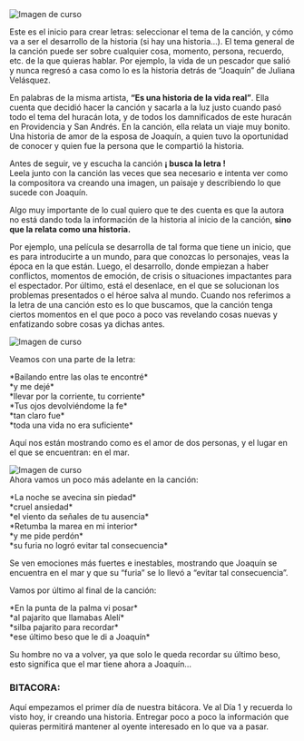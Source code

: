 
<div className="flex justify-between">
<div className='w-1/2 flex justify-center items-center'>
  <Image
    width={200}
    src="/cuterobots_2.png"
    alt="Imagen de curso"
  />
</div>

<p className="w-1/2 block bg-secondary/20 p-5 mx-auto rounded-lg">Este es el inicio para crear letras: seleccionar el tema de la canción, y cómo va a ser el desarrollo de la historia (si hay una historia…). El tema general de la canción puede ser sobre cualquier cosa, momento, persona, recuerdo, etc. de la que quieras hablar. Por ejemplo, la vida de un pescador que salió y nunca regresó a casa como lo es la historia detrás de “Joaquín” de Juliana Velásquez.</p>
</div>

En palabras de la misma artista, <strong className="text-secondary inline">“Es una historia de la vida real”</strong>. Ella cuenta que decidió hacer la canción y sacarla a la luz justo cuando pasó todo el tema del huracán Iota, y de todos los damnificados de este huracán en Providencia y San Andrés. En la canción, ella relata un viaje muy bonito. Una historia de amor de la esposa de Joaquín, a quien tuvo la oportunidad de conocer y quien fue la persona que le compartió la historia.

<p className="block bg-red-300/20 p-5 mx-auto rounded-lg text-red-400 text-center">Antes de seguir, ve y escucha la canción <strong className="text-red-400 underline underline-offset-4">¡ busca la letra !</strong> <br/>Leela junto con la canción las veces que sea necesario e intenta ver como la compositora va creando una imagen, un paisaje y describiendo lo que sucede con Joaquín.</p>

Algo muy importante de lo cual quiero que te des cuenta es que la autora no está dando toda la información de la historia al inicio de la canción, <strong className="text-secondary">sino que la relata como una historia.</strong>

Por ejemplo, una película se desarrolla de tal forma que tiene un inicio, que es para introducirte a un mundo, para que conozcas lo personajes, veas la época en la que están. Luego, el desarrollo, donde empiezan a haber conflictos, momentos de emoción, de crisis o situaciones impactantes para el espectador. Por último, está el desenlace, en el que se solucionan los problemas presentados o el héroe salva al mundo. Cuando nos referimos a la letra de una canción esto es lo que buscamos, que la canción tenga ciertos momentos en el que poco a poco vas revelando cosas nuevas y enfatizando sobre cosas ya dichas antes. 

<div className='flex justify-center'>
  <Image
    width={300}
    src="/picture1.jpg"
    alt="Imagen de curso"
    className="w-full border-5 border-secondary bg-background"
  />
</div>

Veamos con una parte de la letra:

<div className="flex">
  <p className="text-center block bg-secondary/20 py-2 w-1/3 mx-auto rounded-lg text-foreground/70">
    *Bailando entre las olas te encontré*<br/>
    *y me dejé*<br/>
    *llevar por la corriente, tu corriente*<br/>
    *Tus ojos devolviéndome la fe*<br/>
    *tan claro fue*<br/>
    *toda una vida no era suficiente*<br/>
  </p>
  <div className="w-2/3 flex flex-col items-center ml-10">
    <p className="block bg-foreground/20 p-5 mx-auto rounded-lg text-foreground/70">Aquí nos están mostrando como es el amor de dos personas, y el lugar en el que se encuentran: en el mar.</p>
    <Image
      width={200}
      src="/cuterobots_2.png"
      alt="Imagen de curso"
      className="my-0"
    />
  </div>
</div>
  Ahora vamos un poco más adelante en la canción:

<p className="text-center block bg-secondary/20 py-2 w-1/2 mx-auto rounded-lg text-foreground/70">
  *La noche se avecina sin piedad*<br/>
  *cruel ansiedad*<br/>
  *el viento da señales de tu ausencia*<br/>
  *Retumba la marea en mi interior*<br/>
  *y me pide perdón*<br/>
  *su furia no logró evitar tal consecuencia*
</p>

Se ven emociones más fuertes e inestables, mostrando que Joaquín se encuentra en el mar y que su “furia” se lo llevó a “evitar tal consecuencia”.

Vamos por último al final de la canción: 

<p className="text-center block bg-secondary/20 py-2 w-1/2 mx-auto rounded-lg text-foreground/70">
  *En la punta de la palma vi posar*<br/>
  *al pajarito que llamabas Alelí*<br/>
  *silba pajarito para recordar*<br/>
  *ese último beso que le di a Joaquín*
</p>

Su hombre no va a volver, ya que solo le queda recordar su último beso, esto significa que el mar tiene ahora a Joaquín…
  
<div className="bg-primary/20 p-5 mx-auto rounded-lg text-primary">
  <h3 className="mt-0 text-primary">BITACORA:</h3>
  <p>Aquí empezamos el primer día de nuestra bitácora. Ve al Día 1 y recuerda lo visto hoy, ir creando una historia. Entregar poco a poco la información que quieras permitirá mantener al oyente interesado en lo que va a pasar.</p>
</div> 
